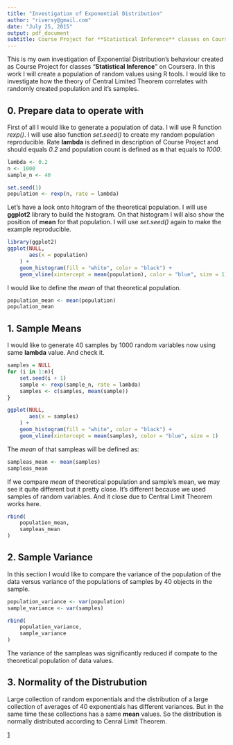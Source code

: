 ```yaml
---
title: "Investigation of Exponential Distribution"
author: "riversy@gmail.com"
date: "July 25, 2015"
output: pdf_document
subtitle: Course Project for **Statistical Inference** classes on Coursera
---
```


This is my own investigation of Exponential Distribution's behaviour created as Course Project for classes "**Statistical Inference**" on Coursera. 
In this work I will create a population of random values using R tools. I would like to investigate how the theory of Central Limited Theorem correlates with randomly created population and it's samples. 

## 0. Prepare data to operate with

First of all I would like to generate a population of data. I will use R function *rexp()*. I will use also function *set.seed()* to create my random population reproducible. Rate **lambda** is defined in description of Course Project and should equals *0.2* and population count is defined as **n** that equals to *1000*.

```r
lambda <- 0.2
n <- 1000
sample_n <- 40

set.seed(1)
population <- rexp(n, rate = lambda)
```

Let's have a look onto hitogram of the theoretical population. I will use **ggplot2** library to build the histogram. On that histogram I will also show the position of **mean** for that population. I will use *set.seed()* again to make the example reproducible.

```r

library(ggplot2)
ggplot(NULL,
       aes(x = population)
    ) +
    geom_histogram(fill = "white", color = "black") +
    geom_vline(xintercept = mean(population), color = "blue", size = 1)
```
 
I would like to define the *mean* of that theoretical population. 

```r
population_mean <- mean(population)
population_mean
```

## 1. Sample Means

I would like to generate 40 samples by 1000 random variables now using same **lambda** value. And check it. 

```r
samples = NULL
for (i in 1:n){
    set.seed(i + 1)
    sample <- rexp(sample_n, rate = lambda)
    samples <- c(samples, mean(sample))
}

ggplot(NULL,
       aes(x = samples)
    ) +
    geom_histogram(fill = "white", color = "black") +
    geom_vline(xintercept = mean(samples), color = "blue", size = 1)

```

The *mean* of that sampleas will be defined as:

```r
sampleas_mean <- mean(samples)
sampleas_mean
```

If we compare *mean* of theoretical population and sample's mean, we may see it quite different but it pretty close. It's different because we used samples of random variables. And it close due to Central Limit Theorem works here. 

```r
rbind(
    population_mean,
    sampleas_mean
)
```

## 2. Sample Variance

In this section I would like to compare the variance of the population of the data versus variance of the populations of samples by 40 objects in the sample. 

```r
population_variance <- var(population)
sample_variance <- var(samples)

rbind(
    population_variance,
    sample_variance
)
```

The variance of the sampleas was significantly reduced if compate to the theoretical population of data values. 

## 3. Normality of the Distrubution

Large collection of random exponentials and the distribution of a large collection of averages of 40 exponentials has different variances. But in the same time these collections has a same **mean** values. So the distribution is normally distributed according to Cenral Limit Theorem.








[1](http://www.lalala.com)
